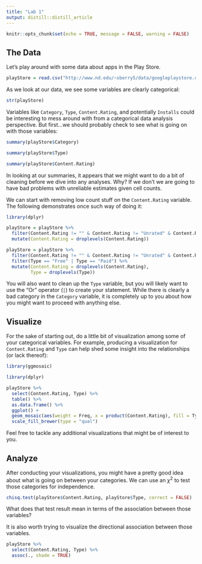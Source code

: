 ```yaml
---
title: "Lab 1"
output: distill::distill_article
---
```


```r
knitr::opts_chunk$set(echo = TRUE, message = FALSE, warning = FALSE)
```

## The Data

Let's play around with some data about apps in the Play Store.

```r
playStore = read.csv("http://www.nd.edu/~sberry5/data/googleplaystore.csv")
```

As we look at our data, we see some variables are clearly categorical:

```r
str(playStore)
```

Variables like `Category`, `Type`, `Content.Rating`, and potentially `Installs` could be interesting to mess around with from a categorical data analysis perspective. But first...we should probably check to see what is going on with those variables:

```r
summary(playStore$Category)

summary(playStore$Type)

summary(playStore$Content.Rating)
```

In looking at our summaries, it appears that we might want to do a bit of cleaning before we dive into any analyses. Why? If we don't we are going to have bad problems with unreliable estimates given cell counts.

We can start with removing low count stuff on the `Content.Rating` variable. The following demonstrates once such way of doing it:

```r
library(dplyr)

playStore = playStore %>% 
  filter(Content.Rating != "" & Content.Rating != "Unrated" & Content.Rating != "Adults only 18+") %>% 
  mutate(Content.Rating = droplevels(Content.Rating))

playStore = playStore %>%
  filter(Content.Rating != "" & Content.Rating != "Unrated" & Content.Rating != "Adults only 18+") %>%
  filter(Type == "Free" | Type == "Paid") %>% 
  mutate(Content.Rating = droplevels(Content.Rating), 
         Type = droplevels(Type))
```

You will also want to clean up the `Type` variable, but you will likely want to use the "Or" operator (`|`) to create your statement. While there is clearly a bad category in the `Category` variable, it is completely up to you about how you might want to proceed with anything else. 

## Visualize

For the sake of starting out, do a little bit of visualization among some of your categorical variables. For example, producing a visualization for `Content.Rating` and `Type` can help shed some insight into the relationships (or lack thereof):

```r
library(ggmosaic)

library(dplyr)

playStore %>% 
  select(Content.Rating, Type) %>% 
  table() %>%
  as.data.frame() %>% 
  ggplot() +
  geom_mosaic(aes(weight = Freq, x = product(Content.Rating), fill = Type)) + 
  scale_fill_brewer(type = "qual")
```

Feel free to tackle any additional visualizations that might be of interest to you.

## Analyze

After conducting your visualizations, you might have a pretty good idea about what is going on between your categories. We can use an $\chi^2$ to test those categories for independence.

```r
chisq.test(playStore$Content.Rating, playStore$Type, correct = FALSE)
```

What does that test result mean in terms of the association between those variables?

It is also worth trying to visualize the directional association between those variables.

```r
playStore %>% 
  select(Content.Rating, Type) %>% 
  assoc(., shade = TRUE)
```